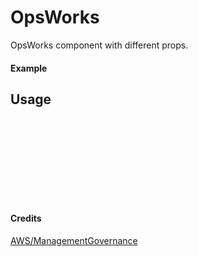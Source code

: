 
<Meta of={OpsWorks} title="AWS/ManagementGovernance/OpsWorks" />

# OpsWorks

OpsWorks component with different props.

#### Example

<Canvas of={OpsWorks.Primary} />

## Usage

```ts
import { OpsWorks } from "yadl-ui";

const Example = () => {
  return (
      <OpsWorks />
  );
};

export default Example;
```

#### Credits
[AWS/ManagementGovernance](https://aws-icons.com/)

